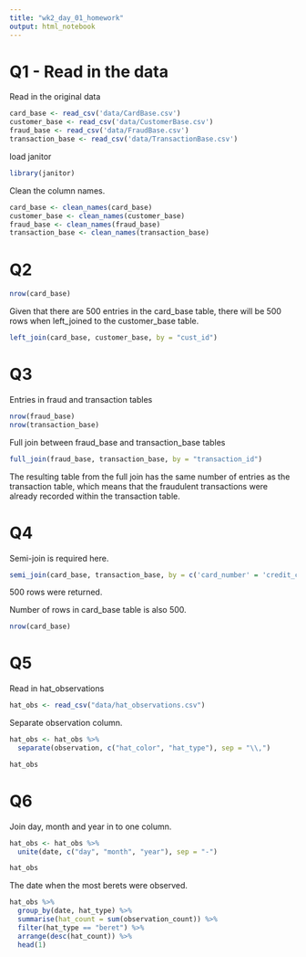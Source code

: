 ```yaml
---
title: "wk2_day_01_homework"
output: html_notebook
---
```


# Q1 - Read in the data

Read in the original data
```r
card_base <- read_csv('data/CardBase.csv')
customer_base <- read_csv('data/CustomerBase.csv')
fraud_base <- read_csv('data/FraudBase.csv')
transaction_base <- read_csv('data/TransactionBase.csv')
```

load janitor
```r
library(janitor)
```

Clean the column names. 
```r
card_base <- clean_names(card_base)
customer_base <- clean_names(customer_base)
fraud_base <- clean_names(fraud_base)
transaction_base <- clean_names(transaction_base)
```


# Q2

```r
nrow(card_base)
```

Given that there are 500 entries in the card_base table, there will be 500 rows when left_joined to the customer_base table. 

```r
left_join(card_base, customer_base, by = "cust_id")
```

# Q3

Entries in fraud and transaction tables
```r
nrow(fraud_base)
nrow(transaction_base)
```

Full join between fraud_base and transaction_base tables
```r
full_join(fraud_base, transaction_base, by = "transaction_id")
```

The resulting table from the full join has the same number of entries as the transaction table, which means that the fraudulent transactions were already recorded within the transaction table. 


# Q4

Semi-join is required here. 

```r
semi_join(card_base, transaction_base, by = c('card_number' = 'credit_card_id'))
```

500 rows were returned. 

Number of rows in card_base table is also 500. 

```r
nrow(card_base)
```


# Q5

Read in hat_observations
```r
hat_obs <- read_csv("data/hat_observations.csv")
```

Separate observation column. 
```r
hat_obs <- hat_obs %>% 
  separate(observation, c("hat_color", "hat_type"), sep = "\\,")

hat_obs
```

# Q6

Join day, month and year in to one column. 
```r
hat_obs <- hat_obs %>% 
  unite(date, c("day", "month", "year"), sep = "-")

hat_obs
```


The date when the most berets were observed. 

```r
hat_obs %>%
  group_by(date, hat_type) %>% 
  summarise(hat_count = sum(observation_count)) %>% 
  filter(hat_type == "beret") %>% 
  arrange(desc(hat_count)) %>% 
  head(1)
```


